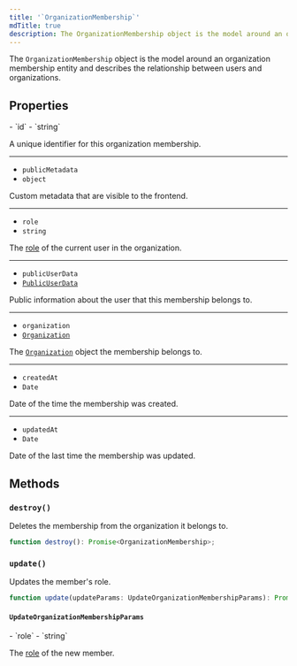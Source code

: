```yaml
---
title: '`OrganizationMembership`'
mdTitle: true
description: The OrganizationMembership object is the model around an organization membership entity and describes the relationship between users and organizations.
---
```


The `OrganizationMembership` object is the model around an organization membership entity and describes the relationship between users and organizations.

## Properties

<Properties>
  - `id`
  - `string`

  A unique identifier for this organization membership.

  ---

  - `publicMetadata`
  - `object`

  Custom metadata that are visible to the frontend.

  ---

  - `role`
  - `string`

  The [role](/docs/organizations/roles-permissions) of the current user in the organization.

  ---

  - `publicUserData`
  - [`PublicUserData`](/docs/references/javascript/types/public-user-data)

  Public information about the user that this membership belongs to.

  ---

  - `organization`
  - [`Organization`](/docs/references/javascript/organization/organization)

  The [`Organization`](/docs/references/javascript/organization/organization) object the membership belongs to.

  ---

  - `createdAt`
  - `Date`

  Date of the time the membership was created.

  ---

  - `updatedAt`
  - `Date`

  Date of the last time the membership was updated.
</Properties>

## Methods

### `destroy()`

Deletes the membership from the organization it belongs to.

```typescript {{ prettier: false }}
function destroy(): Promise<OrganizationMembership>;
```

### `update()`

Updates the member's role.

```typescript {{ prettier: false }}
function update(updateParams: UpdateOrganizationMembershipParams): Promise<OrganizationMembership>;
```

#### `UpdateOrganizationMembershipParams`

<Properties>
  - `role`
  - `string`

  The [role](/docs/organizations/roles-permissions) of the new member.
</Properties>
